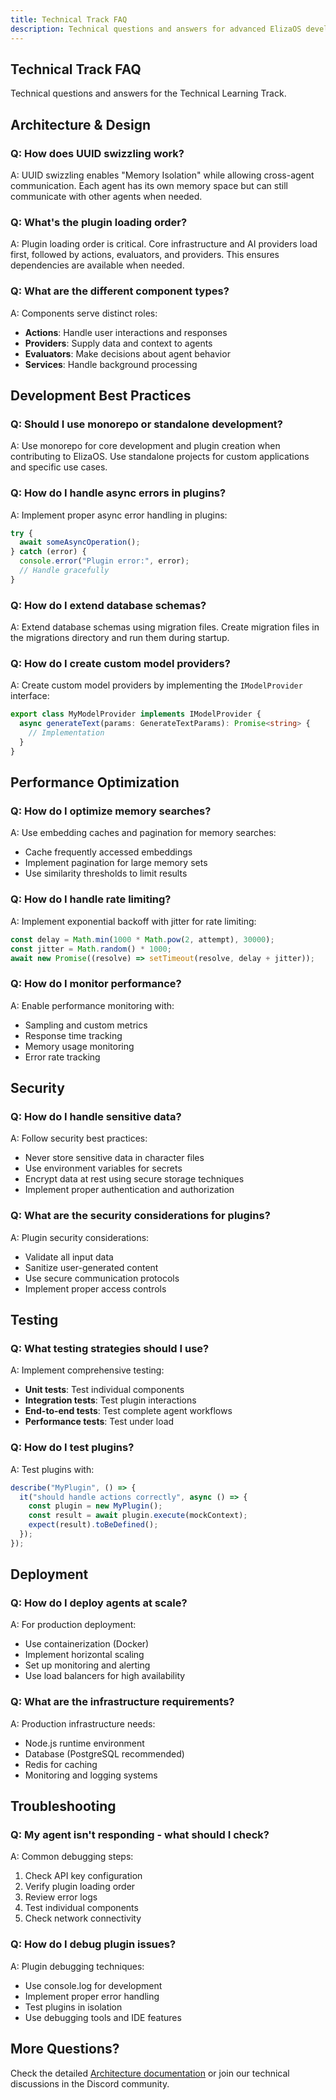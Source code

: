 ```yaml
---
title: Technical Track FAQ
description: Technical questions and answers for advanced ElizaOS development
---
```


## Technical Track FAQ

Technical questions and answers for the Technical Learning Track.

## Architecture & Design

### Q: How does UUID swizzling work?

A: UUID swizzling enables "Memory Isolation" while allowing cross-agent communication. Each agent
has its own memory space but can still communicate with other agents when needed.

### Q: What's the plugin loading order?

A: Plugin loading order is critical. Core infrastructure and AI providers load first, followed by
actions, evaluators, and providers. This ensures dependencies are available when needed.

### Q: What are the different component types?

A: Components serve distinct roles:

- **Actions**: Handle user interactions and responses
- **Providers**: Supply data and context to agents
- **Evaluators**: Make decisions about agent behavior
- **Services**: Handle background processing

## Development Best Practices

### Q: Should I use monorepo or standalone development?

A: Use monorepo for core development and plugin creation when contributing to ElizaOS. Use
standalone projects for custom applications and specific use cases.

### Q: How do I handle async errors in plugins?

A: Implement proper async error handling in plugins:

```typescript
try {
  await someAsyncOperation();
} catch (error) {
  console.error("Plugin error:", error);
  // Handle gracefully
}
```

### Q: How do I extend database schemas?

A: Extend database schemas using migration files. Create migration files in the migrations directory
and run them during startup.

### Q: How do I create custom model providers?

A: Create custom model providers by implementing the `IModelProvider` interface:

```typescript
export class MyModelProvider implements IModelProvider {
  async generateText(params: GenerateTextParams): Promise<string> {
    // Implementation
  }
}
```

## Performance Optimization

### Q: How do I optimize memory searches?

A: Use embedding caches and pagination for memory searches:

- Cache frequently accessed embeddings
- Implement pagination for large memory sets
- Use similarity thresholds to limit results

### Q: How do I handle rate limiting?

A: Implement exponential backoff with jitter for rate limiting:

```typescript
const delay = Math.min(1000 * Math.pow(2, attempt), 30000);
const jitter = Math.random() * 1000;
await new Promise((resolve) => setTimeout(resolve, delay + jitter));
```

### Q: How do I monitor performance?

A: Enable performance monitoring with:

- Sampling and custom metrics
- Response time tracking
- Memory usage monitoring
- Error rate tracking

## Security

### Q: How do I handle sensitive data?

A: Follow security best practices:

- Never store sensitive data in character files
- Use environment variables for secrets
- Encrypt data at rest using secure storage techniques
- Implement proper authentication and authorization

### Q: What are the security considerations for plugins?

A: Plugin security considerations:

- Validate all input data
- Sanitize user-generated content
- Use secure communication protocols
- Implement proper access controls

## Testing

### Q: What testing strategies should I use?

A: Implement comprehensive testing:

- **Unit tests**: Test individual components
- **Integration tests**: Test plugin interactions
- **End-to-end tests**: Test complete agent workflows
- **Performance tests**: Test under load

### Q: How do I test plugins?

A: Test plugins with:

```typescript
describe("MyPlugin", () => {
  it("should handle actions correctly", async () => {
    const plugin = new MyPlugin();
    const result = await plugin.execute(mockContext);
    expect(result).toBeDefined();
  });
});
```

## Deployment

### Q: How do I deploy agents at scale?

A: For production deployment:

- Use containerization (Docker)
- Implement horizontal scaling
- Set up monitoring and alerting
- Use load balancers for high availability

### Q: What are the infrastructure requirements?

A: Production infrastructure needs:

- Node.js runtime environment
- Database (PostgreSQL recommended)
- Redis for caching
- Monitoring and logging systems

## Troubleshooting

### Q: My agent isn't responding - what should I check?

A: Common debugging steps:

1. Check API key configuration
2. Verify plugin loading order
3. Review error logs
4. Test individual components
5. Check network connectivity

### Q: How do I debug plugin issues?

A: Plugin debugging techniques:

- Use console.log for development
- Implement proper error handling
- Test plugins in isolation
- Use debugging tools and IDE features

## More Questions?

Check the detailed [Architecture documentation](../../core-concepts/architecture/) or join our
technical discussions in the Discord community.
